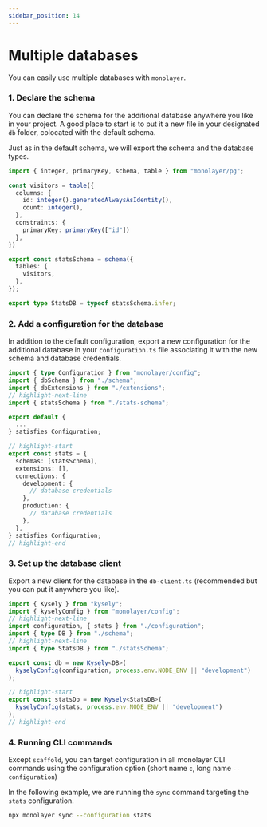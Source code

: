 ```yaml
---
sidebar_position: 14
---
```


# Multiple databases

You can easily use multiple databases with `monolayer`.

### 1. Declare the schema

You can declare the schema for the additional database anywhere you like in your project.
A good place to start is to put it a new file in your designated `db` folder, colocated with the default schema.

Just as in the default schema, we will export the schema and the database types.

```ts title="stats-schema.ts"
import { integer, primaryKey, schema, table } from "monolayer/pg";

const visitors = table({
  columns: {
    id: integer().generatedAlwaysAsIdentity(),
    count: integer(),
  },
  constraints: {
    primaryKey: primaryKey(["id"])
  },
})

export const statsSchema = schema({
  tables: {
    visitors,
  },
});

export type StatsDB = typeof statsSchema.infer;
```

### 2. Add a configuration for the database

In addition to the default configuration, export a new configuration for the additional database in
your `configuration.ts` file associating it with the new schema and database credentials.

```ts title="configuration.ts"
import { type Configuration } from "monolayer/config";
import { dbSchema } from "./schema";
import { dbExtensions } from "./extensions";
// highlight-next-line
import { statsSchema } from "./stats-schema";

export default {
  ...
} satisfies Configuration;

// highlight-start
export const stats = {
  schemas: [statsSchema],
  extensions: [],
  connections: {
    development: {
      // database credentials
    },
    production: {
      // database credentials
    },
  },
} satisfies Configuration;
// highlight-end
```

### 3. Set up the database client

Export a new client for the database in the `db-client.ts` (recommended but you can put it anywhere you like).

```ts title="db-client.ts.ts"
import { Kysely } from "kysely";
import { kyselyConfig } from "monolayer/config";
// highlight-next-line
import configuration, { stats } from "./configuration";
import { type DB } from "./schema";
// highlight-next-line
import { type StatsDB } from "./statsSchema";

export const db = new Kysely<DB>(
  kyselyConfig(configuration, process.env.NODE_ENV || "development")
);

// highlight-start
export const statsDb = new Kysely<StatsDB>(
  kyselyConfig(stats, process.env.NODE_ENV || "development")
);
// highlight-end
```

### 4. Running CLI commands

Except `scaffold`, you can target configuration in all monolayer CLI commands using the configuration option (short name `c`, long name `--configuration`)

In the following example, we are running the `sync` command targeting the `stats` configuration.

```bash
npx monolayer sync --configuration stats
```
